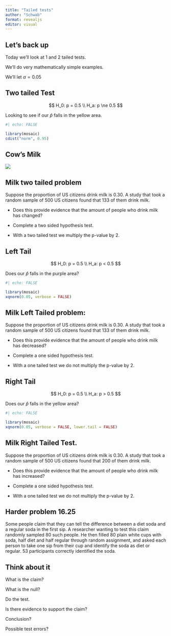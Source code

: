 ```yaml
---
title: "Tailed tests"
author: "Schwab"
format: revealjs
editor: visual
---
```


## Let's back up

Today we'll look at 1 and 2 tailed tests.

We'll do very mathematically simple examples.

We'll let $\alpha =0.05$

## Two tailed Test

$$
H_0: p = 0.5 
\\
H_a: p \ne 0.5
$$

Looking to see if our $\hat{p}$ falls in the yellow area.

```r
#| echo: FALSE

library(mosaic)
cdist("norm", 0.95)
```

## Cow's Milk

[![](https://samitivej-prod-new-website.s3.ap-southeast-1.amazonaws.com/public/uploads/descriptions/35b20feac2f36205db7c17dc81bc47a4.jpg)](https://samitivej-prod-new-website.s3.ap-southeast-1.amazonaws.com/public/uploads/descriptions/35b20feac2f36205db7c17dc81bc47a4.jpg)

## Milk two tailed problem

Suppose the proportion of US citizens drink milk is 0.30. A study that took a random sample of 500 US citizens found that 133 of them drink milk.

::: incremental
-   Does this provide evidence that the amount of people who drink milk has changed?

-   Complete a two sided hypothesis test.

-   With a two tailed test we multiply the p-value by 2.
:::

## Left Tail

$$
H_0: p = 0.5 
\\
H_a: p < 0.5
$$

Does our $\hat{p}$ falls in the purple area?

```r
#| echo: FALSE

library(mosaic)
xqnorm(0.05, verbose = FALSE)
```

## Milk Left Tailed problem:

Suppose the proportion of US citizens drink milk is 0.30. A study that took a random sample of 500 US citizens found that 133 of them drink milk.

::: incremental
-   Does this provide evidence that the amount of people who drink milk has decreased?

-   Complete a one sided hypothesis test.

-   With a one tailed test we do not multiply the p-value by 2.
:::

## Right Tail

$$
H_0: p = 0.5 
\\
H_a: p > 0.5
$$

Does our $\hat{p}$ falls in the yellow area?

```r
#| echo: FALSE

library(mosaic)
xqnorm(0.05, verbose = FALSE, lower.tail = FALSE)
```

## Milk Right Tailed Test.

Suppose the proportion of US citizens drink milk is 0.30. A study that took a random sample of 500 US citizens found that 200 of them drink milk.

::: incremental
-   Does this provide evidence that the amount of people who drink milk has increased?

-   Complete a one sided hypothesis test.

-   With a one tailed test we do not multiply the p-value by 2.
:::

## Harder problem 16.25

Some people claim that they can tell the difference between a diet soda and a regular soda in the first sip. A researcher wanting to test this claim randomly sampled 80 such people. He then filled 80 plain white cups with soda, half diet and half regular through random assignment, and asked each person to take one sip from their cup and identify the soda as diet or regular. 53 participants correctly identified the soda.

## Think about it

What is the claim?

What is the null?

Do the test.

Is there evidence to support the claim?

Conclusion?

Possible test errors?
